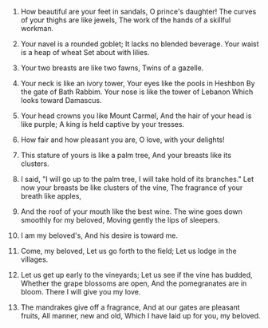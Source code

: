 
1. How beautiful are your feet in sandals, O prince's daughter! The curves of your thighs are like jewels, The work of the hands of a skillful workman.

2. Your navel is a rounded goblet; It lacks no blended beverage. Your waist is a heap of wheat Set about with lilies.

3. Your two breasts are like two fawns, Twins of a gazelle.

4. Your neck is like an ivory tower, Your eyes like the pools in Heshbon By the gate of Bath Rabbim. Your nose is like the tower of Lebanon Which looks toward Damascus.

5. Your head crowns you like Mount Carmel, And the hair of your head is like purple; A king is held captive by your tresses.

6. How fair and how pleasant you are, O love, with your delights!

7. This stature of yours is like a palm tree, And your breasts like its clusters.

8. I said, "I will go up to the palm tree, I will take hold of its branches." Let now your breasts be like clusters of the vine, The fragrance of your breath like apples,

9. And the roof of your mouth like the best wine. The wine goes down smoothly for my beloved, Moving gently the lips of sleepers.

10. I am my beloved's, And his desire is toward me.

11. Come, my beloved, Let us go forth to the field; Let us lodge in the villages.

12. Let us get up early to the vineyards; Let us see if the vine has budded, Whether the grape blossoms are open, And the pomegranates are in bloom. There I will give you my love.

13. The mandrakes give off a fragrance, And at our gates are pleasant fruits, All manner, new and old, Which I have laid up for you, my beloved.


